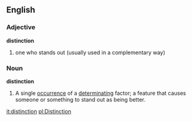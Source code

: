 ==English==

===Adjective===
'''distinction'''
# one who stands out (usually used in a complementary way)

===Noun===
'''distinction'''
# A single [[occurrence]] of a [[determinating]] factor; a feature that causes someone or something to stand out as being better.

[[it:distinction]]
[[pl:Distinction]]